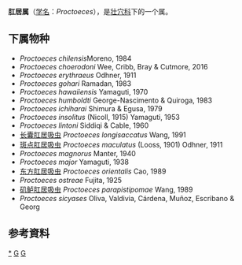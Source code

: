 {{Automatic Taxobox
| taxon = Proctoeces
| authority = Odhner, 1911
}}

'''肛居属'''（[[学名|学名]]：''Proctoeces''），是[[壮穴科|壮穴科]]下的一个属。

==下属物种==

* ''Proctoeces chilensis ''Moreno, 1984
* ''Proctoeces choerodoni'' Wee, Cribb, Bray & Cutmore, 2016
* ''Proctoeces erythraeus'' Odhner, 1911
* ''Proctoeces gohari'' Ramadan, 1983
* ''Proctoeces hawaiiensis'' Yamaguti, 1970
* ''Proctoeces humboldti'' George-Nascimento & Quiroga, 1983
* ''Proctoeces ichiharai'' Shimura & Egusa, 1979
* ''Proctoeces insolitus'' (Nicoll, 1915) Yamaguti, 1953
* ''Proctoeces lintoni'' Siddiqi & Cable, 1960
* [[长囊肛居吸虫|长囊肛居吸虫]] ''Proctoeces longisaccatus'' Wang, 1991
* [[斑点肛居吸虫|斑点肛居吸虫]] ''Proctoeces maculatus'' (Looss, 1901) Odhner, 1911
* ''Proctoeces magnorus'' Manter, 1940
* ''Proctoeces major'' Yamaguti, 1938
* [[东方肛居吸虫|东方肛居吸虫]] ''Proctoeces orientalis'' Cao, 1989
* ''Proctoeces ostreae'' Fujita, 1925
* [[矶鲈肛居吸虫|矶鲈肛居吸虫]] ''Proctoeces parapistipomae'' Wang, 1989
* ''Proctoeces sicyases'' Oliva, Valdivia, Cárdena, Muñoz, Escribano & Georg

==参考資料==
{{reflist}}

{{taxonbar}}
[[Category:_肛居属|*]]
[[Category:_壮穴科|G]]
[[Category:_1911年描述的分类群|G]]